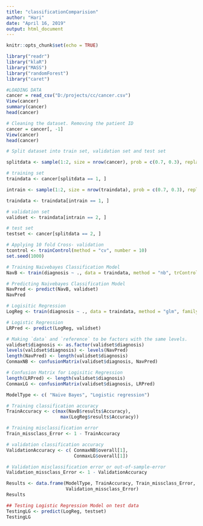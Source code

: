 ```yaml
---
title: "classificationComparision"
author: "Hari"
date: "April 16, 2019"
output: html_document
---
```


```r
knitr::opts_chunk$set(echo = TRUE)
```

```r
library("readr")
library("klaR")
library("MASS")
library("randomForest")
library("caret")

```

```r
#LOADING DATA
cancer = read_csv("D:/projects/cc/cancer.csv")
View(cancer)
summary(cancer)
head(cancer)

```
```r

# Cleaning the dataset. Removing the patient ID
cancer = cancer[, -1]
View(cancer)
head(cancer)

```
```r

# Split dataset into train set, validation set and test set

splitdata <- sample(1:2, size = nrow(cancer), prob = c(0.7, 0.3), replace = T)
```
```r
# training set
traindata <- cancer[splitdata == 1, ]

intrain <- sample(1:2, size = nrow(traindata), prob = c(0.7, 0.3), replace = T)

traindata <- traindata[intrain == 1, ]
```
```r
# validation set
validset <- traindata[intrain == 2, ]
```
```r
# test set
testset <- cancer[splitdata == 2, ] 
```
```r
# Applying 10 fold Cross- validation
tcontrol <- trainControl(method = "cv", number = 10)
set.seed(1000)
```
```r
# Training Naivebayes Classification Model
NavB <- train(diagnosis ~ ., data = traindata, method = "nb", trControl = tcontrol)
```

```r

# Predicting Naivebayes Classification Model
NavPred <- predict(NavB, validset)
NavPred

```
```r

# Logisitic Regression
LogReg <- train(diagnosis ~ ., data = traindata, method = "glm", family = binomial,trControl = tcontrol)
```
```r
# Logistic Regression
LRPred <- predict(LogReg, validset)
```
```r
# Making `data` and `reference` to be factors with the same levels.
validset$diagnosis <- as.factor(validset$diagnosis)
levels(validset$diagnosis) <- levels(NavPred)
length(NavPred) <- length(validset$diagnosis)
ConmaxNB <- confusionMatrix(validset$diagnosis, NavPred)
```
```r
# Confusion Matrix for Logisitic Regression
length(LRPred) <- length(validset$diagnosis)
ConmaxLG <- confusionMatrix(validset$diagnosis, LRPred)

ModelType <- c( "Naive Bayes", "Logistic regression")  
```
```r

# Training classification accuracy
TrainAccuracy <- c(max(NavB$results$Accuracy), 
                    max(LogReg$results$Accuracy))

# Training misclassification error
Train_missclass_Error <- 1 - TrainAccuracy

# validation classification accuracy
ValidationAccuracy <- c( ConmaxNB$overall[1], 
                         ConmaxLG$overall[1])

# Validation misclassification error or out-of-sample-error
Validation_missclass_Error <- 1 - ValidationAccuracy


```
```r
Results <- data.frame(ModelType, TrainAccuracy, Train_missclass_Error, ValidationAccuracy, 
                      Validation_missclass_Error)
Results

```
```r

## Testing Logistic Regression Model on test data
TestingLG <- predict(LogReg, testset)
TestingLG

```